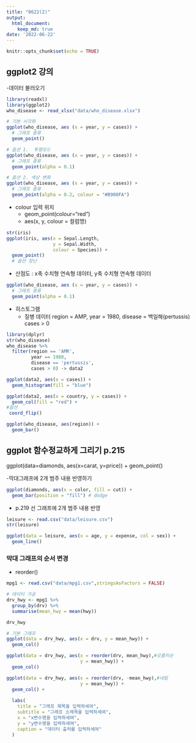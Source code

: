 ```yaml
---
title: "0622(2)"
output:
  html_document:
    keep_md: true
date: '2022-06-22'
---
```


```r
knitr::opts_chunk$set(echo = TRUE)
```

## ggplot2 강의
-데이터 불러오기
```r
library(readxl)
library(ggplot2)
who_disease <- read_xlsx("data/who_disease.xlsx")

# 기본 시각화
ggplot(who_disease, aes (x = year, y = cases)) + 
  # 그래프 종류
  geom_point()

# 옵션 1.  투명모드
ggplot(who_disease, aes (x = year, y = cases)) + 
  # 그래프 종류
  geom_point(alpha = 0.1)

# 옵션 2. 색상 변화
ggplot(who_disease, aes (x = year, y = cases)) + 
  # 그래프 종류
  geom_point(alpha = 0.2, colour = "#B900FA")

```
- colour 입력 위치
  + geom_point(colour="red")
  + aes(x, y, colour = 컬럼명)

```r
str(iris)
ggplot(iris, aes(x = Sepal.Length,
                 y = Sepal.Width,
                 colour = Species)) +
  geom_point()
  # 옵션 장난
```
  
- 산점도 : x축 수치형 연속형 데이터, y축 수치형 연속형 데이터

```r
ggplot(who_disease, aes (x = year, y = cases)) + 
  # 그래프 종류
  geom_point(alpha = 0.1)
```


- 히스토그램
   + 질병 데이터
   region = AMP, year = 1980, disease = 백일해(pertussis)
   cases > 0
   
```r
library(dplyr)
str(who_disease)
who_disease %>% 
  filter(region == 'AMR',
         year == 1980,
         disease == 'pertussis',
         cases > 0) -> data2

ggplot(data2, aes(x = cases)) +
  geom_histogram(fill = "blue")

ggplot(data2, aes(x = country, y = cases)) +
  geom_col(fill = "red") +
#옵션
 coord_flip()

ggplot(who_disease, aes(region)) +
  geom_bar()
```
   
## ggplot 함수정교하게 그리기 p.215

ggplot(data=diamonds, aes(x=carat, y=price)) +
 geom_point()









-막대그래프에 2개 범주 내용 반영하기
```r
ggplot(diamonds, aes(x = color, fill = cut)) +
  geom_bar(position = "fill") # dodge

```


- p.219
 선 그래프에 2개 범주 내용 반영
```r
leisure <- read.csv("data/leisure.csv")
str(leisure)
```
 
```r
ggplot(data = leisure, aes(x = age, y = expense, col = sex)) +
  geom_line()
```
 
### 막대 그래프의 순서 변경
- reorder()
```r
mpg1 <- read.csv("data/mpg1.csv",stringsAsFactors = FALSE)

# 데이터 가공
drv_hwy <- mpg1 %>%
  group_by(drv) %>% 
  summarise(mean_hwy = mean(hwy))

drv_hwy
```


```r
# 기본 그래프
ggplot(data = drv_hwy, aes(x = drv, y = mean_hwy)) +
  geom_col()

ggplot(data = drv_hwy, aes(x = reorder(drv, mean_hwy),#오름차순
                           y = mean_hwy)) +
  geom_col()

ggplot(data = drv_hwy, aes(x = reorder(drv, -mean_hwy),#내림
                           y = mean_hwy)) +
  geom_col() +
  
  labs(
    title = "그래프 제목을 입력하세여",
    subtitle = "그래프 소제목을 입력하세여",
    x = "x변수명을 입력하세여",
    y = "y변수명을 입력하세여",
    caption = "데이터 출처를 입력하세여"
  )
```


